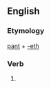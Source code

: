 ==English==

===Etymology===
[[pant]] + [[-eth]]

===Verb===
{{infl|en|verb form}}

# {{archaic third-person singular of|pant}}